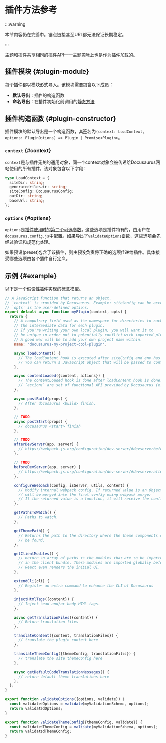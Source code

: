 # 插件方法参考

:::warning

本节内容仍在完善中。锚点链接甚至URL都无法保证长期稳定。

:::

主题和插件共享相同的插件API——主题实际上也是作为插件加载的。

## 插件模块 {#plugin-module}

每个插件都以模块形式导入。该模块需要包含以下成员：

- **默认导出**：插件的构造函数
- **命名导出**：在插件初始化前调用的[静态方法](./static-methods.mdx)

## 插件构造函数 {#plugin-constructor}

插件模块的默认导出是一个构造函数，其签名为`(context: LoadContext, options: PluginOptions) => Plugin | Promise<Plugin>`。

### `context` {#context}

`context`是与插件无关的通用对象，同一个context对象会被传递给Docusaurus网站使用的所有插件。该对象包含以下字段：

```ts
type LoadContext = {
  siteDir: string;
  generatedFilesDir: string;
  siteConfig: DocusaurusConfig;
  outDir: string;
  baseUrl: string;
};
```

### `options` {#options}

`options`是[插件使用时的第二个可选参数](../../using-plugins.mdx#configuring-plugins)。这些选项是插件特有的，由用户在`docusaurus.config.js`中配置。如果导出了[`validateOptions`](./static-methods.mdx#validateOptions)函数，这些选项会先经过验证和规范化处理。

如果预设(preset)包含了该插件，则由预设负责将正确的选项传递给插件。具体接受哪些选项由各个插件自行定义。

## 示例 {#example}

以下是一个假设性插件实现的概念模型。

```js
// A JavaScript function that returns an object.
// `context` is provided by Docusaurus. Example: siteConfig can be accessed from context.
// `opts` is the user-defined options.
export default async function myPlugin(context, opts) {
  return {
    // A compulsory field used as the namespace for directories to cache
    // the intermediate data for each plugin.
    // If you're writing your own local plugin, you will want it to
    // be unique in order not to potentially conflict with imported plugins.
    // A good way will be to add your own project name within.
    name: 'docusaurus-my-project-cool-plugin',

    async loadContent() {
      // The loadContent hook is executed after siteConfig and env has been loaded.
      // You can return a JavaScript object that will be passed to contentLoaded hook.
    },

    async contentLoaded({content, actions}) {
      // The contentLoaded hook is done after loadContent hook is done.
      // `actions` are set of functional API provided by Docusaurus (e.g. addRoute)
    },

    async postBuild(props) {
      // After docusaurus <build> finish.
    },

    // TODO
    async postStart(props) {
      // docusaurus <start> finish
    },

    // TODO
    afterDevServer(app, server) {
      // https://webpack.js.org/configuration/dev-server/#devserverbefore
    },

    // TODO
    beforeDevServer(app, server) {
      // https://webpack.js.org/configuration/dev-server/#devserverafter
    },

    configureWebpack(config, isServer, utils, content) {
      // Modify internal webpack config. If returned value is an Object, it
      // will be merged into the final config using webpack-merge;
      // If the returned value is a function, it will receive the config as the 1st argument and an isServer flag as the 2nd argument.
    },

    getPathsToWatch() {
      // Paths to watch.
    },

    getThemePath() {
      // Returns the path to the directory where the theme components can
      // be found.
    },

    getClientModules() {
      // Return an array of paths to the modules that are to be imported
      // in the client bundle. These modules are imported globally before
      // React even renders the initial UI.
    },

    extendCli(cli) {
      // Register an extra command to enhance the CLI of Docusaurus
    },

    injectHtmlTags({content}) {
      // Inject head and/or body HTML tags.
    },

    async getTranslationFiles({content}) {
      // Return translation files
    },

    translateContent({content, translationFiles}) {
      // translate the plugin content here
    },

    translateThemeConfig({themeConfig, translationFiles}) {
      // translate the site themeConfig here
    },

    async getDefaultCodeTranslationMessages() {
      // return default theme translations here
    },
  };
}

export function validateOptions({options, validate}) {
  const validatedOptions = validate(myValidationSchema, options);
  return validatedOptions;
}

export function validateThemeConfig({themeConfig, validate}) {
  const validatedThemeConfig = validate(myValidationSchema, options);
  return validatedThemeConfig;
}
```